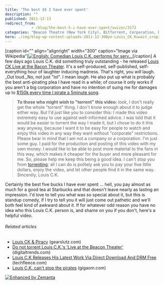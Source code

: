 ```yaml
---
title: 'The best $5 I have ever spent'
description: ""
published: 2011-12-13
redirect_from: 
            - /blog/the-best-5-i-have-ever-spent/swizec/3172
categories: "Beacon Theatre (New York City), BitTorrent, Corporation, Digital rights management, DRM, Louis CK, Uncategorized, video"
hero: ./img/blog-wp-content-uploads-2011-12-300px-Louis_CK_Kuwait_crop3.jpg
---
```

\[caption id=&quot;&quot; align=&quot;alignright&quot; width=&quot;300&quot; caption=&quot;Image via Wikipedia&quot;][![English: Comedian Louis C.K. performs for serv...](./img/blog-wp-content-uploads-2011-12-300px-Louis_CK_Kuwait_crop3.jpg "English: Comedian Louis C.K. performs for serv...")](http://commons.wikipedia.org/wiki/File:Louis_CK_Kuwait_crop.jpg)\[/caption] A few days ago Louis C.K. did something truly outstanding - he released [Louis CK Live at the Bacon Theater](https://buy.louisck.net/). It&#x27;s a self-produced, self-published, self-everything hour of laughter inducing madness. That&#x27;s right, you _will_ laugh. _Out loud._No, not just &quot;lol&quot;. I mean _laugh_. He also put up what is probably the best anti-pirating plea I have read in a while; of course it only works if you aren&#x27;t a big corporation and have no intention of suing me for damages up to [$150k every time I pirate a 5minute song](http://en.wikipedia.org/wiki/Recording_Industry_Association_of_America#Selection_of_defendants).

> **To those who might wish to &quot;torrent&quot; this video:** look, I don&#x27;t really get the whole &quot;torrent&quot; thing. I don&#x27;t know enough about it to judge either way. But I&#x27;d just like you to consider this: I made this video extremely easy to use against well-informed advice. I was told that it would be easier to torrent the way I made it, but I chose to do it this way anyway, because I want it to be easy for people to watch and enjoy this video in any way they want without &quot;corporate&quot; restrictions. Please bear in mind that I am not a company or a corporation. I&#x27;m just some guy. I paid for the production and posting of this video with my own money. I would like to be able to post more material to the fans in this way, which makes it cheaper for the buyer and more pleasant for me. So, please help me keep this being a good idea. I can&#x27;t stop you from [torrenting](http://en.wikipedia.org/wiki/BitTorrent_%28protocol%29 "BitTorrent (protocol)"); all I can do is politely ask you to pay your five little dollars, enjoy the video, and let other people find it in the same way. Sincerely, Louis C.K.

Certainly the best five bucks I have ever spent ... hell, you pay almost as much for a good tea at Starbucks and that doesn&#x27;t leave nearly as lasting an impression. I&#x27;d love to tell you what was so special about it, but this is standup comedy, if I try to tell you it will just come out pathetic and we&#x27;ll both feel kind of awkward about it. If for whatever odd reason you have no idea who this Louis C.K. person is, and shame on you if you don&#x27;t, here&#x27;s a helpful video. 

###### Related articles

- [Louis CK &amp; Piracy](http://www.gearslutz.com/board/piracy-discussions/676654-louis-ck-piracy.html) (gearslutz.com)
- [Do not torrent Louis C.K.&#x27;s &#x27;Live at the Beacon Theater&#x27;](http://www.digitaltrends.com/movies/do-not-torrent-louis-c-k-s-live-at-the-beacon-theater/) (digitaltrends.com)
- [Louis C.K Releases His Latest Work Via Direct Download And DRM Free](http://techfleece.com/2011/12/11/louis-c-k-releases-his-latest-work-via-direct-download-and-drm-free/) (techfleece.com)
- [Louis C.K. can&#x27;t stop the pirates](http://gigaom.com/video/louis-ck-pirate-bay/) (gigaom.com)

[![Enhanced by Zemanta](http://img.zemanta.com/zemified_e.png?x-id=b476eb30-e512-4f3d-91d2-a569b7bc53ef)](http://www.zemanta.com/ "Enhanced by Zemanta")
